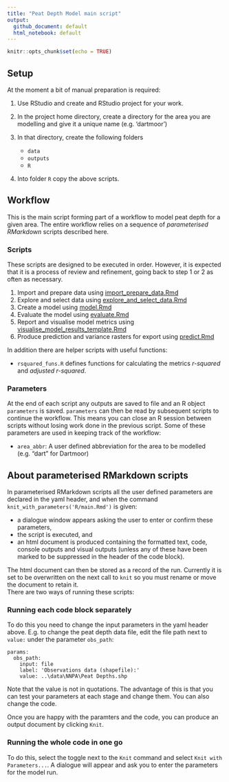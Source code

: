 ```yaml
---
title: "Peat Depth Model main script"
output:
  github_document: default
  html_notebook: default
---
```


```r
knitr::opts_chunk$set(echo = TRUE)
```

## Setup

At the moment a bit of manual preparation is required: 

1. Use RStudio and create and RStudio project for your work.  
2. In the project home directory, create a directory for the area you are modelling and give it a unique name (e.g. 'dartmoor')  
3. In that directory, create the following folders   
    
    + `data`
    + `outputs`
    + `R`  
    
4.    Into folder `R` copy the above scripts.  

## Workflow

This is the main script forming part of a workflow to model peat depth for a given area.  The entire workflow relies on a sequence of *parameterised RMarkdown* scripts described here.  

### Scripts

These scripts are designed to be executed in order.  However, it is expected that it is a process of review and refinement, going back to step 1 or 2 as often as necessary.

1. Import and prepare data using [import_prepare_data.Rmd](import_prepare_data.Rmd)
2. Explore and select data using [explore_and_select_data.Rmd](explore_and_select_data.Rmd)
3. Create a model using [model.Rmd](model.Rmd)
4. Evaluate the model using [evaluate.Rmd](evaluate.Rmd)
5. Report and visualise model metrics using [visualise_model_results_template.Rmd](visualise_model_results_template.Rmd)
6. Produce prediction and variance rasters for export using [predict.Rmd](predict.Rmd)

In addition there are helper scripts with useful functions: 

* `rsquared_funs.R` defines functions for calculating the metrics *r-squared* and *adjusted r-squared*.  

### Parameters

At the end of each script any outputs are saved to file and an R object `parameters` is saved.  `parameters` can then be read by subsequent scripts to continue the workflow.  This means you can close an R session between scripts without losing work done in the previous script.  Some of these parameters are used in keeping track of the workflow: 

*  `area_abbr`: A user defined abbreviation for the area to be modelled (e.g. "dart" for Dartmoor)


## About parameterised RMarkdown scripts

In parameterised RMarkdown scripts all the user defined parameters are declared in the yaml header, and when the command `knit_with_parameters('R/main.Rmd')` is given:  

* a dialogue window appears asking the user to enter or confirm these parameters, 
* the script is executed, and
* an html document is produced containing the formatted text, code, console outputs and visual outputs (unless any of these have been marked to be suppressed in the header of the code block). 

The html document can then be stored as a record of the run.  Currently it is set to be overwritten on the next call to `knit` so you must rename or move the document to retain it.  
There are two ways of running these scripts: 

### Running each code block separately

To do this you need to change the input parameters in the yaml header above.  E.g. to change the peat depth data file, edit the file path next to `value:` under the parameter `obs_path`:   
```
params:
  obs_path:
    input: file
    label: 'Observations data (shapefile):'
    value: ..\data\NNPA\Peat Depths.shp
```
Note that the value is not in quotations.  The advantage of this is that you can test your parameters at each stage and change them.  You can also change the code.  

Once you are happy with the paramters and the code, you can produce an output document by clicking `Knit`.  

### Running the whole code in one go

To do this, select the toggle next to the `Knit` command and select `Knit with Parameters...`.  A dialogue will appear and ask you to enter the parameters for the model run.  


